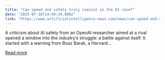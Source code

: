 ```yaml
---
title: "Can speed and safety truly coexist in the AI race?"
date: "2025-07-18T14:40:34.000Z"
link: "https://www.artificialintelligence-news.com/news/can-speed-and-safety-truly-coexist-ai-race/"
---
```


A criticism about AI safety from an OpenAI researcher aimed at a rival opened a window into the industry&#8217;s struggle: a battle against itself. It started with a warning from Boaz Barak, a Harvard...

[Read more](https://www.artificialintelligence-news.com/news/can-speed-and-safety-truly-coexist-ai-race/)
